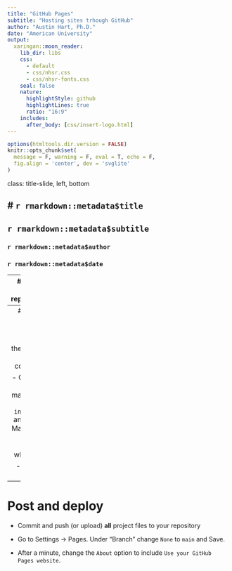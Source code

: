 ```yaml
---
title: "GitHub Pages"
subtitle: "Hosting sites trhough GitHub"
author: "Austin Hart, Ph.D."
date: "American University"
output:
  xaringan::moon_reader:
    lib_dir: libs
    css: 
      - default
      - css/nhsr.css
      - css/nhsr-fonts.css
    seal: false
    nature:
      highlightStyle: github
      highlightLines: true
      ratio: "16:9"
    includes:
      after_body: [css/insert-logo.html]
---
```


```r
options(htmltools.dir.version = FALSE)
knitr::opts_chunk$set(
  message = F, warning = F, eval = T, echo = F,
  fig.align = 'center', dev = 'svglite'
)
```


class: title-slide, left, bottom

# `r rmarkdown::metadata$title`
----
## **`r rmarkdown::metadata$subtitle`**
### `r rmarkdown::metadata$author`
### `r rmarkdown::metadata$date`

---
# Create your repository

- Create a new repository on `github` 

- Set basic options:  
  - Public setting (required for `gh-pages`)
  - Add a README
  - Choose a license and `.gitignore` if you want
  
---
# Create the product

- Clone the `repo` to your computer

- Create a new markdown file: `index.Rmd` and code! Make your slides, poster, whatever.

- `knit` as normal  


---
# Post and deploy

- Commit and push (or upload) **all** project files to your repository  

- Go to Settings -> Pages. Under "Branch" change `None` to `main` and Save.

- After a minute, change the `About` option to include `Use your GitHub Pages website`.




